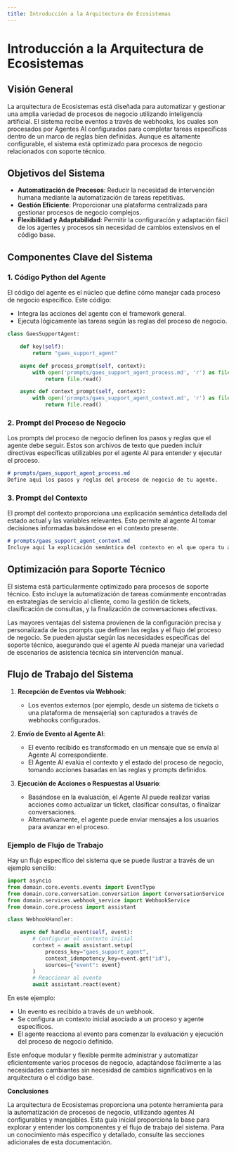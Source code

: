 ```yaml
---
title: Introducción a la Arquitectura de Ecosistemas
---
```


# Introducción a la Arquitectura de Ecosistemas

## Visión General

La arquitectura de Ecosistemas está diseñada para automatizar y gestionar una amplia variedad de procesos de negocio utilizando inteligencia artificial. El sistema recibe eventos a través de webhooks, los cuales son procesados por Agentes AI configurados para completar tareas específicas dentro de un marco de reglas bien definidas. Aunque es altamente configurable, el sistema está optimizado para procesos de negocio relacionados con soporte técnico.

## Objetivos del Sistema

- **Automatización de Procesos**: Reducir la necesidad de intervención humana mediante la automatización de tareas repetitivas.
- **Gestión Eficiente**: Proporcionar una plataforma centralizada para gestionar procesos de negocio complejos.
- **Flexibilidad y Adaptabilidad**: Permitir la configuración y adaptación fácil de los agentes y procesos sin necesidad de cambios extensivos en el código base.

## Componentes Clave del Sistema

### 1. Código Python del Agente

El código del agente es el núcleo que define cómo manejar cada proceso de negocio específico. Este código:
- Integra las acciones del agente con el framework general.
- Ejecuta lógicamente las tareas según las reglas del proceso de negocio.

```python
class GaesSupportAgent:

    def key(self):
        return "gaes_support_agent"

    async def process_prompt(self, context):
        with open('prompts/gaes_support_agent_process.md', 'r') as file:
            return file.read()

    async def context_prompt(self, context):
        with open('prompts/gaes_support_agent_context.md', 'r') as file:
            return file.read()
```

### 2. Prompt del Proceso de Negocio

Los prompts del proceso de negocio definen los pasos y reglas que el agente debe seguir. Estos son archivos de texto que pueden incluir directivas específicas utilizables por el agente AI para entender y ejecutar el proceso.

```markdown
# prompts/gaes_support_agent_process.md
Define aquí los pasos y reglas del proceso de negocio de tu agente.
```

### 3. Prompt del Contexto

El prompt del contexto proporciona una explicación semántica detallada del estado actual y las variables relevantes. Esto permite al agente AI tomar decisiones informadas basándose en el contexto presente.

```markdown
# prompts/gaes_support_agent_context.md
Incluye aquí la explicación semántica del contexto en el que opera tu agente.
```

## Optimización para Soporte Técnico

El sistema está particularmente optimizado para procesos de soporte técnico. Esto incluye la automatización de tareas comúnmente encontradas en estrategias de servicio al cliente, como la gestión de tickets, clasificación de consultas, y la finalización de conversaciones efectivas.

Las mayores ventajas del sistema provienen de la configuración precisa y personalizada de los prompts que definen las reglas y el flujo del proceso de negocio. Se pueden ajustar según las necesidades específicas del soporte técnico, asegurando que el agente AI pueda manejar una variedad de escenarios de asistencia técnica sin intervención manual.

## Flujo de Trabajo del Sistema

1. **Recepción de Eventos vía Webhook**:
   - Los eventos externos (por ejemplo, desde un sistema de tickets o una plataforma de mensajería) son capturados a través de webhooks configurados.
   
2. **Envío de Evento al Agente AI**:
   - El evento recibido es transformado en un mensaje que se envía al Agente AI correspondiente.
   - El Agente AI evalúa el contexto y el estado del proceso de negocio, tomando acciones basadas en las reglas y prompts definidos.

3. **Ejecución de Acciones o Respuestas al Usuario**:
   - Basándose en la evaluación, el Agente AI puede realizar varias acciones como actualizar un ticket, clasificar consultas, o finalizar conversaciones.
   - Alternativamente, el agente puede enviar mensajes a los usuarios para avanzar en el proceso.

### Ejemplo de Flujo de Trabajo

Hay un flujo específico del sistema que se puede ilustrar a través de un ejemplo sencillo:

```python
import asyncio
from domain.core.events.events import EventType
from domain.core.conversation.conversation import ConversationService
from domain.services.webhook_service import WebhookService
from domain.core.process import assistant

class WebhookHandler:

    async def handle_event(self, event):
        # Configurar el contexto inicial
        context = await assistant.setup(
            process_key="gaes_support_agent",
            context_idempotency_key=event.get("id"),
            sources={"event": event}
        )
        # Reaccionar al evento
        await assistant.react(event)
```

En este ejemplo:
- Un evento es recibido a través de un webhook.
- Se configura un contexto inicial asociado a un proceso y agente específicos.
- El agente reacciona al evento para comenzar la evaluación y ejecución del proceso de negocio definido.

Este enfoque modular y flexible permite administrar y automatizar eficientemente varios procesos de negocio, adaptándose fácilmente a las necesidades cambiantes sin necesidad de cambios significativos en la arquitectura o el código base.

**Conclusiones**

La arquitectura de Ecosistemas proporciona una potente herramienta para la automatización de procesos de negocio, utilizando agentes AI configurables y manejables. Esta guía inicial proporciona la base para explorar y entender los componentes y el flujo de trabajo del sistema. Para un conocimiento más específico y detallado, consulte las secciones adicionales de esta documentación.
